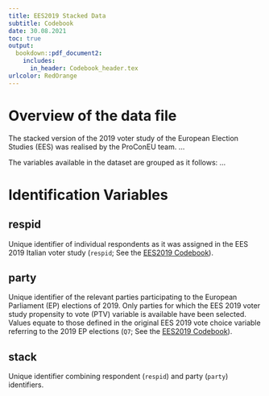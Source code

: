 ```yaml
---
title: EES2019 Stacked Data 
subtitle: Codebook 
date: 30.08.2021 
toc: true
output: 
  bookdown::pdf_document2:
    includes:
      in_header: Codebook_header.tex
urlcolor: RedOrange
---
```



# Overview of the data file {-}

The stacked version of the 2019 voter study of the European Election Studies (EES) was realised by the 
ProConEU team. ...

The variables available in the dataset are grouped as it follows: ...


# Identification Variables {-}

## respid {-}
Unique identifier of individual respondents as it was assigned in the EES 2019 Italian voter study 
(`respid`; See the [EES2019 Codebook](https://dbk.gesis.org/dbksearch/download.asp?id=67448)).

## party {-}
Unique identifier of the relevant parties participating to the European Parliament (EP) elections of 
2019. Only parties for which the EES 2019 voter study propensity to vote (PTV) variable is available 
have been selected. Values equate to those defined in the original EES 2019 vote choice variable 
referring to the 2019 EP elections 
(`Q7`; See the [EES2019 Codebook](https://dbk.gesis.org/dbksearch/download.asp?id=67448)). 

## stack {-} 
Unique identifier combining respondent (`respid`) and party (`party`) identifiers. 